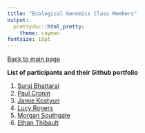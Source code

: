 ```yaml
---
title: "Ecological Genomics Class Members"
output:
  prettydoc::html_pretty:
    theme: cayman
fontsize: 18pt
---
```


[Back to main page](index.html)

**List of participants and their Github portfolio** 

1. [Suraj Bhattarai]()   
2. [Paul Cronin](https://github.com/croninp2/Ecological_Genomics_Notebook/blob/master/Paul_Cronin_online_notebook.Rmd)   
3. [Jamie Kostyun]()    
4. [Lucy Rogers]()    
5. [Morgan Southgate]()    
6. [Ethan Thibault]()


